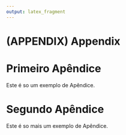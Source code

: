```yaml
---
output: latex_fragment
---
```



# (APPENDIX) Appendix {-} 

# Primeiro Apêndice

Este é so um exemplo de Apêndice.

# Segundo Apêndice

Este é so mais um exemplo de Apêndice.